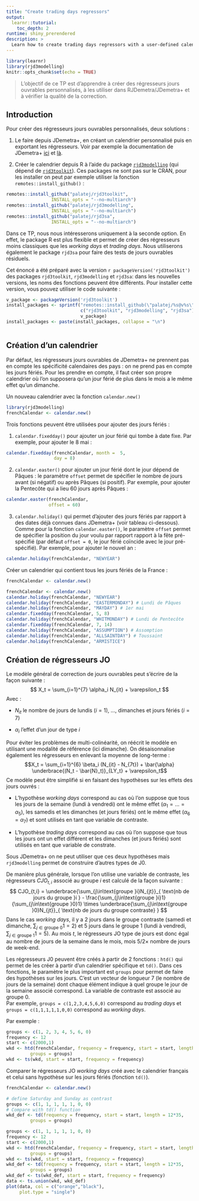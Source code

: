 ```yaml
---
title: "Create trading days regressors"
output: 
  learnr::tutorial:
    toc_depth: 2
runtime: shiny_prerendered
description: >
  Learn how to create trading days regressors with a user-defined calendar.
---
```


```r
library(learnr)
library(rjd3modelling)
knitr::opts_chunk$set(echo = TRUE)
```


> L'objectif de ce TP est d'apprendre à créer des régresseurs jours ouvrables personnalisés, à les utiliser dans RJDemetra/JDemetra+ et à vérifier la qualité de la correction.

## Introduction 
Pour créer des régresseurs jours ouvrables personnalisés, deux solutions :

1. Le faire depuis JDemetra+, en créant un calendrier personnalisé puis en exportant les régresseurs. Voir par exemple la documentation de JDemetra+ [ici](https://jdemetradocumentation.github.io/JDemetra-documentation/pages/case-studies/calendars-main.html) et [là](https://jdemetradocumentation.github.io/JDemetra-documentation/pages/case-studies/calendars-national.html).

2. Créer le calendrier depuis R à l'aide du package [`rjd3modelling`](https://github.com/palatej/rjd3modelling) (qui dépend de [`rjd3toolkit`](https://github.com/palatej/rjd3toolkit)). Ces packages ne sont pas sur le CRAN, pour les installer on peut par exemple utiliser la fonction `remotes::install_github()` :
```r
remotes::install_github("palatej/rjd3toolkit",
                 INSTALL_opts = "--no-multiarch")
remotes::install_github("palatej/rjd3modelling",
                 INSTALL_opts = "--no-multiarch")
remotes::install_github("palatej/rjd3sa",
                 INSTALL_opts = "--no-multiarch")
```

Dans ce TP, nous nous intéresserons uniquement à la seconde option. 
En effet, le package R est plus flexible et permet de créer des régresseurs moins classiques que les *working days* et *trading days*. Nous utiliserons également le package `rjd3sa` pour faire des tests de jours ouvrables résiduels.

Cet énoncé a été préparé avec la version `r packageVersion('rjd3toolkit')` des packages  `rjd3toolkit`, `rjd3modelling` et `rjd3sa`: dans les nouvelles versions, les noms des fonctions peuvent être différents. Pour installer cette version, vous pouvez utiliser le code suivante :

```r
v_package <- packageVersion('rjd3toolkit')
install_packages <- sprintf("remotes::install_github(\"palatej/%s@v%s\")",
                            c("rjd3toolkit", "rjd3modelling", "rjd3sa"),
                            v_package)
install_packages <- paste(install_packages, collapse = "\n")
```

```r
```


## Création d'un calendrier 

Par défaut, les régresseurs jours ouvrables de JDemetra+ ne prennent pas en compte les spécificité calendaires des pays : on ne prend pas en compte les jours fériés. 
Pour les prendre en compte, il faut créer son propre calendrier où l'on supposera qu'un jour férié de plus dans le mois a le même effet qu'un dimanche.

Un nouveau calendrier avec la fonction `calendar.new()`
```r
library(rjd3modelling)
frenchCalendar <- calendar.new()
```
Trois fonctions peuvent être utilisées pour ajouter des jours fériés :

1. `calendar.fixedday()` pour ajouter un jour férié qui tombe à date fixe. Par exemple, pour ajouter le 8 mai :

```r
calendar.fixedday(frenchCalendar, month =  5,
                  day = 8)
```

2. `calendar.easter()` pour ajouter un jour férié dont le jour dépend de Pâques : le paramètre `offset` permet de spécifier le nombre de jours avant (si négatif) ou après Pâques (si positif). Par exemple, pour ajouter la Pentecôte qui a lieu 60 jours après Pâques :

```r
calendar.easter(frenchCalendar,
                offset = 60)
```

3. `calendar.holiday()` qui permet d'ajouter des jours fériés par rapport à des dates déjà connues dans JDemetra+ (voir tableau ci-dessous). Comme pour la fonction `calendar.easter()`, le paramètre `offset` permet de spécifier la position du jour voulu par rapport rapport à la fête pré-spécifié (par défaut `offset = 0`, le jour férié coïncide avec le jour pré-spécifié). Par exemple, pour ajouter le nouvel an :

```r
calendar.holiday(frenchCalendar, "NEWYEAR")
```

Créer un calendrier qui contient tous les jours fériés de la France :

```r
frenchCalendar <- calendar.new()
```

```r
frenchCalendar <- calendar.new()
calendar.holiday(frenchCalendar, "NEWYEAR")
calendar.holiday(frenchCalendar, "EASTERMONDAY") # Lundi de Pâques
calendar.holiday(frenchCalendar, "MAYDAY") # 1er mai
calendar.fixedday(frenchCalendar, 5, 8)
calendar.holiday(frenchCalendar, "WHITMONDAY") # Lundi de Pentecôte
calendar.fixedday(frenchCalendar, 7, 14)
calendar.holiday(frenchCalendar, "ASSUMPTION") # Assomption
calendar.holiday(frenchCalendar, "ALLSAINTDAY") # Toussaint
calendar.holiday(frenchCalendar, "ARMISTICE")
```



## Création de régresseurs JO

Le modèle général de correction de jours ouvrables peut s'écrire de la façon suivante :
$$
X_t = \sum_{i=1}^{7} \alpha_i N_{it} + \varepsilon_t
$$
Avec : 

- $N_{it}$ le nombre de jours de lundis ($i=1$), ..., dimanches et jours fériés ($i=7$)

- $\alpha_i$ l'effet d'un jour de type $i$

Pour éviter les problèmes de multi-colinéarité, on réécrit le modèle en utilisant une modalité de référence (ici dimanche). On désaisonnalise également les régresseurs en enlevant la moyenne de long-terme :
$$X_t =  \sum_{i=1}^{6} \beta_i (N_{it} - N_{7t}) + 
\bar{\alpha} \underbrace{(N_t - \bar{N}_t)}_{LY_t} +  \varepsilon_t$$
Ce modèle peut être simplifié si en faisant des hypothèses sur les effets des jours ouvrés :

- L'hypothèse *working days* correspond au cas où l'on suppose que tous les jours de la semaine (lundi à vendredi) ont le même effet ($\alpha_1=\dots=\alpha_5$), les samedis et les dimanches (et jours fériés) ont le même effet ($\alpha_6=\alpha_7$) et sont utilisés en tant que variable de contraste.

- L'hypothèse *trading days* correspond au cas où l'on suppose que tous les jours ont un effet différent et les dimanches (et jours fériés) sont utilisés en tant que variable de constrate.

Sous JDemetra+ on ne peut utiliser que ces deux hypothèses mais `rjd3modelling` permet de construire d'autres types de J0.


De manière plus générale, lorsque l'on utilise une variable de contraste, les régresseurs $CJO_{t,i}$ associé au groupe $i$ est calculé de la façon suivante :
$$
CJO_{t,i} = \underbrace{\sum_{j\in\text{groupe }i}N_{jt}}_{
\text{nb de jours du groupe }i
} - 
\frac{\sum_{j\in\text{groupe }i}1}{\sum_{j\in\text{groupe }0}1}
\times
\underbrace{\sum_{j\in\text{groupe }0}N_{jt}}_{
\text{nb de jours du groupe contraste}
}
$$
Dans le cas *working days*, il y a 2 jours dans le groupe contraste (samedi et dimanche, $\sum_{j\in\text{groupe }0}1=2$) et 5 jours dans le groupe 1 (lundi à vendredi, $\sum_{j\in\text{groupe }1}1=5$). Au mois $t$, le régresseurs JO type de jours est donc égal au nombre de jours de la semaine dans le mois, mois $5/2\times$ nombre de jours de week-end.


Les régresseurs J0 peuvent être créés à partir de 2 fonctions : `htd()` qui permet de les créer à partir d'un calendrier spécifique et `td()`. Dans ces fonctions, le paramètre le plus important est `groups` pour permet de faire des hypothèses sur les jours. C'est un vecteur de longueur 7 (le nombre de jours de la semaine) dont chaque élément indique à quel groupe le jour de la semaine associé correspond. La variable de contraste est associé au groupe 0.  
Par exemple, `groups = c(1,2,3,4,5,6,0)` correspond au *trading days* et `groups = c(1,1,1,1,1,0,0)` correspond au *working days*.

Par exemple :

```r
groups <- c(1, 2, 3, 4, 5, 6, 0)
frequency <- 12
start <- c(2000,1)
wkd <- htd(frenchCalendar, frequency = frequency, start = start, length = 12*35,
         groups = groups)
wkd <- ts(wkd, start = start, frequency = frequency)
```


Comparer le régresseurs JO *working days* créé avec le calendrier français et celui sans hypothèse sur les jours fériés (fonction `td()`).


```r
frenchCalendar <- calendar.new()
```

```r
# define Saturday and Sunday as contrast
groups <- c(1, 1, 1, 1, 1, 0, 0)
# Compare with td() function
wkd_def <- td(frequency = frequency, start = start, length = 12*35,
         groups = groups)
```

```r
groups <- c(1, 1, 1, 1, 1, 0, 0)
frequency <- 12
start <- c(2000,1)
wkd <- htd(frenchCalendar, frequency = frequency, start = start, length = 12*35,
         groups = groups)
wkd <- ts(wkd, start = start, frequency = frequency)
wkd_def <- td(frequency = frequency, start = start, length = 12*35,
         groups = groups)
wkd_def <- ts(wkd_def, start = start, frequency = frequency)
data <- ts.union(wkd, wkd_def)
plot(data, col = c("orange","black"),
     plot.type = "single")
```

```r

```
